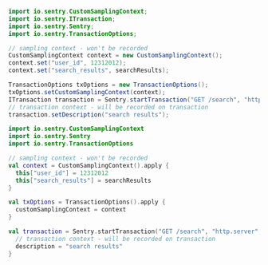 ```java {tabTitle:Java}
import io.sentry.CustomSamplingContext;
import io.sentry.ITransaction;
import io.sentry.Sentry;
import io.sentry.TransactionOptions;

// sampling context - won't be recorded
CustomSamplingContext context = new CustomSamplingContext();
context.set("user_id", 12312012);
context.set("search_results", searchResults);

TransactionOptions txOptions = new TransactionOptions();
txOptions.setCustomSamplingContext(context);
ITransaction transaction = Sentry.startTransaction("GET /search", "http.server", txOptions);
// transaction context - will be recorded on transaction
transaction.setDescription("search results");
```

```kotlin {tabTitle:Kotlin}
import io.sentry.CustomSamplingContext
import io.sentry.Sentry
import io.sentry.TransactionOptions

// sampling context - won't be recorded
val context = CustomSamplingContext().apply {
  this["user_id"] = 12312012
  this["search_results"] = searchResults
}

val txOptions = TransactionOptions().apply {
  customSamplingContext = context
}

val transaction = Sentry.startTransaction("GET /search", "http.server", txOptions).apply {
  // transaction context - will be recorded on transaction
  description = "search results"
}
```
